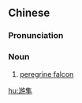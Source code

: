 ==Chinese==
{{zh-forms}}

===Pronunciation===
{{zh-pron
|m=yóusǔn
|cat=n
}}

===Noun===
{{zh-noun}}

# [[peregrine falcon]]

{{zh-cat|Falconids}}

[[hu:游隼]]